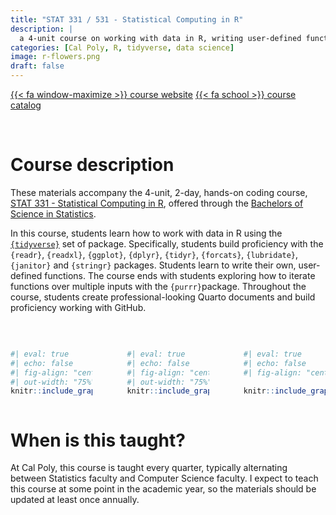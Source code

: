 ```yaml
---
title: "STAT 331 / 531 - Statistical Computing in R"
description: |
  a 4-unit course on working with data in R, writing user-defined functions, and iteration
categories: [Cal Poly, R, tidyverse, data science]
image: r-flowers.png
draft: false
---
```


[{{< fa window-maximize >}} course website](https://atheobold.github.io/groupworthy-data-science/){.btn target=_blank} [{{< fa school >}} course catalog](https://catalog.calpoly.edu/search/?P=stat+331){.btn target=_blank}

<br>

# Course description

These materials accompany the 4-unit, 2-day, hands-on coding course, [STAT 331 - Statistical Computing in R](https://atheobold.github.io/groupworthy-data-science/), offered through the [Bachelors of Science in Statistics](https://statistics.calpoly.edu/content/curriculum).

In this course, students learn how to work with data in R 
using the [`{tidyverse}`](https://www.tidyverse.org/) set of package. Specifically, students build proficiency with the `{readr}`, `{readxl}`, `{ggplot}`, `{dplyr}`, `{tidyr}`, `{forcats}`, `{lubridate}`, `{janitor}` and `{stringr}` packages. Students learn to write their own, user-defined functions. The course ends with students exploring how to iterate functions over multiple inputs with the `{purrr}`package. Throughout the course, students create professional-looking Quarto documents and build proficiency working with GitHub.

<br>

::: columns
::: {.column width="30%"}
```r
#| eval: true
#| echo: false
#| fig-align: "center"
#| out-width: "75%"
knitr::include_graphics("tidyverse-hex.png")
```
:::

::: {.column width="3%"}

:::

::: {.column width="30%"}
```r
#| eval: true
#| echo: false
#| fig-align: "center"
#| out-width: "75%"
knitr::include_graphics("quarto.png")
```
:::

::: {.column width="3%"}
:::

::: {.column width="30%"}
```r
#| eval: true
#| echo: false
#| fig-align: "center"

knitr::include_graphics("github.png")
```
:::
:::



# When is this taught?

At Cal Poly, this course is taught every quarter, typically alternating between Statistics faculty and Computer Science faculty. I expect to teach this course at some point in the academic year, so the materials should be updated at least once annually. 